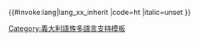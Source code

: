 <includeonly>{{#invoke:lang|lang_xx_inherit
|code=ht
|italic=unset
}}</includeonly><noinclude>
{{Documentation|Template:Lang-x/doc}}
[[Category:義大利語族多語言支持模板]]
</noinclude>